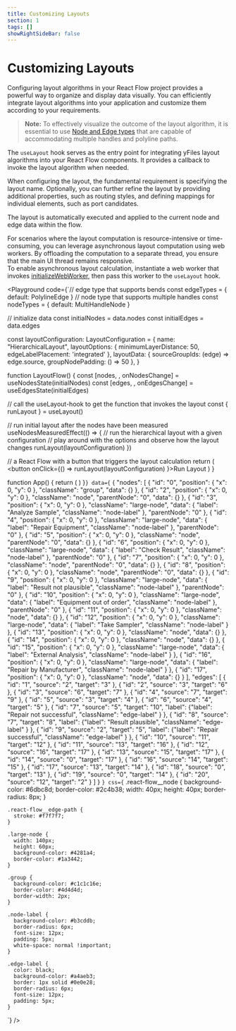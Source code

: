 ```yaml
---
title: Customizing Layouts
section: 1
tags: []
showRightSideBar: false
---
```



# Customizing Layouts

Configuring layout algorithms in your React Flow project provides a powerful way to organize and display data visually.
You can efficiently integrate layout algorithms into your application and customize them according to your requirements.

> **Note:** To effectively visualize the outcome of the layout algorithm, it is essential to use
  [Node and Edge types](customelementtypes) that are capable of accommodating multiple handles and polyline paths.

The `useLayout` hook serves as the entry point for integrating yFiles layout algorithms into your React Flow components.
It provides a callback to invoke the layout algorithm when needed.

When configuring the layout, the fundamental requirement is specifying the layout name. Optionally, you can further
refine the layout by providing additional properties, such as routing styles, and defining mappings for individual
elements, such as port candidates.

The layout is automatically executed and applied to the current node and edge data within the flow.

For scenarios where the layout computation is resource-intensive or time-consuming, you can leverage asynchronous layout
computation using web workers. By offloading the computation to a separate thread, you ensure that the main UI thread
remains responsive.\
To enable asynchronous layout calculation, instantiate a web worker that invokes [initializeWebWorker](../functions/initializewebworker), then pass this
worker to the `useLayout` hook.

<Playground
    code={`// edge type that supports bends
const edgeTypes = {
  default: PolylineEdge
}
// node type that supports multiple handles
const nodeTypes = {
  default: MultiHandleNode
}

// initialize data
const initialNodes = data.nodes
const initialEdges = data.edges

const layoutConfiguration: LayoutConfiguration  = {
  name: "HierarchicalLayout",
  layoutOptions: {
    minimumLayerDistance: 50,
    edgeLabelPlacement: 'integrated'
  },
  layoutData: { sourceGroupIds: (edge) => edge.source, groupNodePadding: () => 50 },
}

function LayoutFlow() {
  const [nodes, , onNodesChange] = useNodesState(initialNodes)
  const [edges, , onEdgesChange] = useEdgesState(initialEdges)

  // call the useLayout-hook to get the function that invokes the layout
  const { runLayout } = useLayout()

  // run initial layout after the nodes have been measured
  useNodesMeasuredEffect(() => {
    // run the hierarchical layout with a given configuration
    // play around with the options and observe how the layout changes
    runLayout(layoutConfiguration)
  })

  // a React Flow with a button that triggers the layout calculation
  return (
    <ReactFlow
      nodes={nodes}
      edges={edges}
      nodeTypes={nodeTypes}
      edgeTypes={edgeTypes}
      onNodesChange={onNodesChange}
      onEdgesChange={onEdgesChange}
    >
      <Panel position="top-left">
        <button onClick={() => runLayout(layoutConfiguration) }>Run Layout</button>
      </Panel>
    </ReactFlow>
  )
}

function App() {
  return (
    <ReactFlowProvider>
      <LayoutFlow></LayoutFlow>
    </ReactFlowProvider>
  )
}`}
    data={`
{
  "nodes": [
  {
    "id": "0",
    "position": { "x": 0, "y": 0 },
    "className": "group",
    "data": {}
  },
  {
    "id": "2",
    "position": { "x": 0, "y": 0 },
    "className": "node",
    "parentNode": "0",
    "data": {}
  },
  {
    "id": "3",
    "position": { "x": 0, "y": 0 },
    "className": "large-node",
    "data": {
      "label": "Analyze Sample",
      "className": "node-label"
    },
    "parentNode": "0"
  },
  {
    "id": "4",
    "position": { "x": 0, "y": 0 },
    "className": "large-node",
    "data": {
      "label": "Repair Equipment",
      "className": "node-label"
    },
    "parentNode": "0"
  },
  {
    "id": "5",
    "position": { "x": 0, "y": 0 },
    "className": "node",
    "parentNode": "0",
    "data": {}
  },
  {
    "id": "6",
    "position": { "x": 0, "y": 0 },
    "className": "large-node",
    "data": {
      "label": "Check Result",
      "className": "node-label"
    },
    "parentNode": "0"
  },
  {
    "id": "7",
    "position": { "x": 0, "y": 0 },
    "className": "node",
    "parentNode": "0",
    "data": {}
  },
  {
    "id": "8",
    "position": { "x": 0, "y": 0 },
    "className": "node",
    "parentNode": "0",
    "data": {}
  },
  {
    "id": "9",
    "position": { "x": 0, "y": 0 },
    "className": "large-node",
    "data": {
      "label": "Result not plausible",
      "className": "node-label"
    },
    "parentNode": "0"
  },
  {
    "id": "10",
    "position": { "x": 0, "y": 0 },
    "className": "large-node",
    "data": {
      "label": "Equipment out of order",
      "className": "node-label"
    },
    "parentNode": "0"
  },
  {
    "id": "11",
    "position": { "x": 0, "y": 0 },
    "className": "node",
    "data": {}
  },
  {
    "id": "12",
    "position": { "x": 0, "y": 0 },
    "className": "large-node",
    "data": {
      "label": "Take Sampler",
      "className": "node-label"
    }
  },
  {
    "id": "13",
    "position": { "x": 0, "y": 0 },
    "className": "node",
    "data": {}
  },
  {
    "id": "14",
    "position": { "x": 0, "y": 0 },
    "className": "node",
    "data": {}
  },
  {
    "id": "15",
    "position": { "x": 0, "y": 0 },
    "className": "large-node",
    "data": {
      "label": "External Analysis",
      "className": "node-label"
    }
  },
  {
    "id": "16",
    "position": { "x": 0, "y": 0 },
    "className": "large-node",
    "data": {
      "label": "Repair by Manufacturer",
      "className": "node-label"
    }
  },
  {
    "id": "17",
    "position": { "x": 0, "y": 0 },
    "className": "node",
    "data": {}
  }
],
  "edges": [
    { "id": "1", "source": "2", "target": "3" },
    { "id": "2", "source": "3", "target": "6" },
    { "id": "3", "source": "6", "target": "7" },
    { "id": "4", "source": "7", "target": "9" },
    { "id": "5", "source": "3", "target": "4" },
    { "id": "6", "source": "4", "target": "5" },
    {
      "id": "7",
      "source": "5",
      "target": "10",
      "label": {"label":  "Repair not successful",  "className": "edge-label" }
    },
    {
      "id": "8",
      "source": "7",
      "target": "8",
      "label": {"label":  "Result plausible",  "className": "edge-label" }
    },
    {
      "id": "9",
      "source": "2",
      "target": "5",
      "label": {"label":  "Repair successful",  "className": "edge-label" }
    },
    { "id": "10", "source": "11", "target": "12" },
    { "id": "11", "source": "13", "target": "16" },
    { "id": "12", "source": "16", "target": "17" },
    { "id": "13", "source": "15", "target": "17" },
    { "id": "14", "source": "0", "target": "17" },
    { "id": "16", "source": "14", "target": "15" },
    { "id": "17", "source": "13", "target": "14" },
    { "id": "18", "source": "0", "target": "13" },
    { "id": "19", "source": "0", "target": "14" },
    { "id": "20", "source": "12", "target": "2" }
  ]
}
`}
  css={`
    .react-flow__node {
      background-color: #6dbc8d;
      border-color: #2c4b38;
      width: 40px;
      height: 40px;
      border-radius: 8px;
    }

    .react-flow__edge-path {
      stroke: #f7f7f7;
    }

    .large-node {
      width: 140px;
      height: 60px;
      background-color: #4281a4;
      border-color: #1a3442;
    }

    .group {
      background-color: #c1c1c16e;
      border-color: #4d4d4d;
      border-width: 2px;
    }

    .node-label {
      background-color: #b3cddb;
      border-radius: 6px;
      font-size: 12px;
      padding: 5px;
      white-space: normal !important;
    }

    .edge-label {
      color: black;
      background-color: #a4aeb3;
      border: 1px solid #0e0e28;
      border-radius: 6px;
      font-size: 12px;
      padding: 5px;
    }
`}
/>
